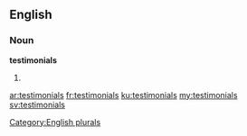 ==English==

===Noun===
'''testimonials'''

# {{plural of|[[testimonial]]}}

[[Category:English plurals]]

[[ar:testimonials]]
[[fr:testimonials]]
[[ku:testimonials]]
[[my:testimonials]]
[[sv:testimonials]]